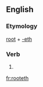 ==English==

===Etymology===
[[root]] + [[-eth]]

===Verb===
{{en-verb form}}

# {{en-archaic third-person singular of|root}}

[[fr:rooteth]]
